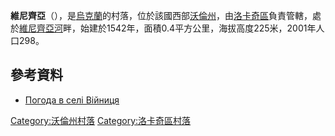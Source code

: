 {{coord|50|47|20|N|24|40|27|E|scale:30000|display=title}}

'''維尼齊亞'''（{{lang-uk|Війниця}}），是[[烏克蘭|烏克蘭]]的村落，位於該國西部[[沃倫州|沃倫州]]，由[[洛卡奇區|洛卡奇區]]負責管轄，處於[[維尼齊亞河|維尼齊亞河]]畔，始建於1542年，面積0.4平方公里，海拔高度225米，2001年人口298。

==參考資料==
* [http://weather.in.ua/ua/volynskaja/3892 Погода в селі Війниця] {{Wayback|url=http://weather.in.ua/ua/volynskaja/3892 |date=20111219103217 }}

[[Category:沃倫州村落|Category:沃倫州村落]]
[[Category:洛卡奇區村落|Category:洛卡奇區村落]]


{{Volyn-geo-stub}}